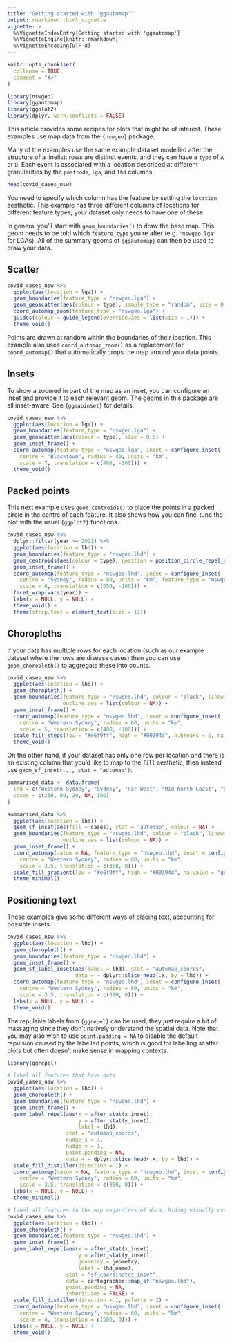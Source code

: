 ```yaml
---
title: "Getting started with 'ggautomap'"
output: rmarkdown::html_vignette
vignette: >
  %\VignetteIndexEntry{Getting started with 'ggautomap'}
  %\VignetteEngine{knitr::rmarkdown}
  %\VignetteEncoding{UTF-8}
---
```


```r
knitr::opts_chunk$set(
  collapse = TRUE,
  comment = "#>"
)
```

```r
library(nswgeo)
library(ggautomap)
library(ggplot2)
library(dplyr, warn.conflicts = FALSE)
```

This article provides some recipes for plots that might be of interest. These
examples use map data from the `{nswgeo}` package.

Many of the examples use the same example dataset modelled after the structure
of a linelist: rows are distinct events, and they can have a `type` of `A` or `B`.
Each event is associated with a location described at different granularities by
the `postcode`, `lga`, and `lhd` columns.

```r
head(covid_cases_nsw)
```

You need to specify which column has the feature by setting the `location`
aesthetic. This example has three different columns of locations for different
feature types; your dataset only needs to have one of these.

In general you'll start with `geom_boundaries()` to draw the base map. This geom
needs to be told which `feature_type` you're after (e.g. `"nswgeo.lga"` for LGAs).
All of the summary geoms of `{ggautomap}` can then be used to draw your data.

## Scatter

```r
covid_cases_nsw %>%
  ggplot(aes(location = lga)) +
  geom_boundaries(feature_type = "nswgeo.lga") +
  geom_geoscatter(aes(colour = type), sample_type = "random", size = 0.5) +
  coord_automap_zoom(feature_type = "nswgeo.lga") +
  guides(colour = guide_legend(override.aes = list(size = 1))) +
  theme_void()
```

Points are drawn at random within the boundaries of their location.
This example also uses `coord_automap_zoom()` as a replacement for `coord_automap()`
that automatically crops the map around your data points.


## Insets

To show a zoomed in part of the map as an inset, you can configure an inset and
provide it to each relevant geom. The geoms in this package are all inset-aware.
See `{ggmapinset}` for details.

```r
covid_cases_nsw %>%
  ggplot(aes(location = lga)) +
  geom_boundaries(feature_type = "nswgeo.lga") +
  geom_geoscatter(aes(colour = type), size = 0.5) +
  geom_inset_frame() +
  coord_automap(feature_type = "nswgeo.lga", inset = configure_inset(
    centre = "Blacktown", radius = 40, units = "km",
    scale = 7, translation = c(400, -100))) +
  theme_void()
```

## Packed points

This next example uses `geom_centroids()` to place the points in a
packed circle in the centre of each feature. It also shows how you can
fine-tune the plot with the usual `{ggplot2}` functions.

```r
covid_cases_nsw %>%
  dplyr::filter(year >= 2021) %>%
  ggplot(aes(location = lhd)) +
  geom_boundaries(feature_type = "nswgeo.lhd") +
  geom_centroids(aes(colour = type), position = position_circle_repel_sf(scale = 35), size = 1) +
  geom_inset_frame() +
  coord_automap(feature_type = "nswgeo.lhd", inset = configure_inset(
    centre = "Sydney", radius = 80, units = "km", feature_type = "nswgeo.lhd",
    scale = 6, translation = c(650, -100))) +
  facet_wrap(vars(year)) +
  labs(x = NULL, y = NULL) +
  theme_void() +
  theme(strip.text = element_text(size = 12))
```


## Choropleths

If your data has multiple rows for each location (such as our example dataset where
the rows are disease cases) then you can use `geom_choropleth()` to aggregate these
into counts.

```r
covid_cases_nsw %>%
  ggplot(aes(location = lhd)) +
  geom_choropleth() +
  geom_boundaries(feature_type = "nswgeo.lhd", colour = "black", linewidth = 0.1,
                  outline.aes = list(colour = NA)) +
  geom_inset_frame() +
  coord_automap(feature_type = "nswgeo.lhd", inset = configure_inset(
    centre = "Western Sydney", radius = 60, units = "km",
    scale = 5, translation = c(400, -100))) +
  scale_fill_steps(low = "#e6f9ff", high = "#00394d", n.breaks = 5, na.value = "white") +
  theme_void()
```

On the other hand, if your dataset has only one row per location and there is an
existing column that you'd like to map to the `fill` aesthetic, then instead use
`geom_sf_inset(..., stat = "automap")`:

```r
summarised_data <- data.frame(
  lhd = c("Western Sydney", "Sydney", "Far West", "Mid North Coast", "South Western Sydney"),
  cases = c(250, 80, 20, NA, 100)
)

summarised_data %>%
  ggplot(aes(location = lhd)) +
  geom_sf_inset(aes(fill = cases), stat = "automap", colour = NA) +
  geom_boundaries(feature_type = "nswgeo.lhd", colour = "black", linewidth = 0.1,
                  outline.aes = list(colour = NA)) +
  geom_inset_frame() +
  coord_automap(datum = NA, feature_type = "nswgeo.lhd", inset = configure_inset(
    centre = "Western Sydney", radius = 60, units = "km",
    scale = 3.5, translation = c(350, 0))) +
  scale_fill_gradient(low = "#e6f9ff", high = "#00394d", na.value = "grey90") +
  theme_minimal()
```


## Positioning text

These examples give some different ways of placing text, accounting for possible insets.

```r
covid_cases_nsw %>%
  ggplot(aes(location = lhd)) +
  geom_choropleth() +
  geom_boundaries(feature_type = "nswgeo.lhd") +
  geom_inset_frame() +
  geom_sf_label_inset(aes(label = lhd), stat = "automap_coords",
                      data = ~ dplyr::slice_head(.x, by = lhd)) +
  coord_automap(feature_type = "nswgeo.lhd", inset = configure_inset(
    centre = "Western Sydney", radius = 60, units = "km",
    scale = 3.5, translation = c(350, 0))) +
  labs(x = NULL, y = NULL) +
  theme_void()
```

The repulsive labels from `{ggrepel}` can be used; they just require a bit of
massaging since they don't natively understand the spatial data. Note that
you may also wish to use `point.padding = NA` to disable the default repulsion
caused by the labelled points, which is good for labelling scatter plots but
often doesn't make sense in mapping contexts.

```r
library(ggrepel)

# label all features that have data
covid_cases_nsw %>%
  ggplot(aes(location = lhd)) +
  geom_choropleth() +
  geom_boundaries(feature_type = "nswgeo.lhd") +
  geom_inset_frame() +
  geom_label_repel(aes(x = after_stat(x_inset),
                       y = after_stat(y_inset),
                       label = lhd),
                   stat = "automap_coords",
                   nudge_x = 3,
                   nudge_y = 1,
                   point.padding = NA,
                   data = ~ dplyr::slice_head(.x, by = lhd)) +
  scale_fill_distiller(direction = 1) +
  coord_automap(datum = NA, feature_type = "nswgeo.lhd", inset = configure_inset(
    centre = "Western Sydney", radius = 60, units = "km",
    scale = 3.5, translation = c(350, 0))) +
  labs(x = NULL, y = NULL) +
  theme_minimal()

# label all features in the map regardless of data, hiding visually overlapping labels
covid_cases_nsw %>%
  ggplot(aes(location = lhd)) +
  geom_choropleth() +
  geom_boundaries(feature_type = "nswgeo.lhd") +
  geom_inset_frame() +
  geom_label_repel(aes(x = after_stat(x_inset),
                       y = after_stat(y_inset),
                       geometry = geometry,
                       label = lhd_name),
                   stat = "sf_coordinates_inset",
                   data = cartographer::map_sf("nswgeo.lhd"),
                   point.padding = NA,
                   inherit.aes = FALSE) +
  scale_fill_distiller(direction = 1, palette = 2) +
  coord_automap(feature_type = "nswgeo.lhd", inset = configure_inset(
    centre = "Western Sydney", radius = 60, units = "km",
    scale = 4, translation = c(500, 0))) +
  labs(x = NULL, y = NULL) +
  theme_void()
```
